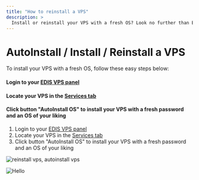 ```yaml
---
title: "How to reinstall a VPS"
description: >
  Install or reinstall your VPS with a fresh OS? Look no further than EDIS Global! Our easy-to-use VPS panel and automated installation process make setting up your VPS a breeze. Simply log in to your account, locate your VPS, and click the "AutoInstall OS" button to choose the operating system of your choice. It's like having your own personal IT department at your fingertips!
---
```


 
# AutoInstall / Install / Reinstall a VPS

To install your VPS with a fresh OS, follow these easy steps below:

<Steps>

#### Login to your [EDIS VPS panel](https://manage.edis.at/whmcs/clientarea.php)

#### Locate your VPS in the [Services tab](https://manage.edis.at/whmcs/clientarea.php?action=services)

#### Click button "AutoInstall OS" to install your VPS with a fresh password and an OS of your liking

</Steps>

1.  Login to your [EDIS VPS panel](https://manage.edis.at/whmcs/clientarea.php)
2.  Locate your VPS in the [Services tab](https://manage.edis.at/whmcs/clientarea.php?action=services)
3.  Click button "AutoInstall OS" to install your VPS with a fresh password and an OS of your liking

![reinstall vps, autoinstall vps](https://glorious-snazzy-hot.media.strapiapp.com/reinstall_autoinstall_vps_edisglobal_9f06aea51c.gif)

<Image
  src='https://glorious-snazzy-hot.media.strapiapp.com/reinstall_autoinstall_vps_edisglobal_9f06aea51c.gif'
  alt='Hello'
  width={500}
  height={500}
/>
